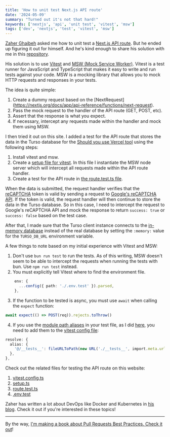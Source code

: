 ```yaml
---
title: 'How to unit test Next.js API route'
date: '2024-05-09'
summary: "Turned out it's not that hard!"
keywords: ['nextjs', 'api', 'unit test', 'vitest', 'msw']
tags: ['dev', 'nextjs', 'test', 'vitest', 'msw']
---
```


[Zaher Ghaibeh](https://twitter.com/zaherg) asked me how to unit test a [Next.js API route](https://nextjs.org/docs/app/building-your-application/routing/route-handlers). But he ended up figuring it out for himself. And he's kind enough to share his solution with me in this [repository](https://github.com/zaherg/with-vitest).

His solution is to use [Vitest](https://vitest.dev) and [MSW (Mock Service Worker)](https://mswjs.io). Vitest is a test runner for JavaScript and TypeScript that makes it easy to write and run tests against your code. MSW is a mocking library that allows you to mock HTTP requests and responses in your tests.

The idea is quite simple:

1. Create a dummy request based on the [NextRequest] (https://nextjs.org/docs/app/api-reference/functions/next-request).
2. Pass the mock request to the handler of the API route (GET, POST, etc).
3. Assert that the response is what you expect.
4. If necessary, intercept any requests made within the handler and mock them using MSW.

I then tried it out on this site. I added a test for the API route that stores the data in the Turso database for the [Should you use Vercel tool](/should-you-use-vercel) using the following steps:

1. Install vitest and msw.
2. Create a [setup file for vitest](https://github.com/nicnocquee/nico.fyi/main/__tests__/setup.ts). In this file I instantiate the MSW node server which will intercept all requests made within the API route handler.
3. Create a test for the API route in [the route.test.ts file](<https://github.com/nicnocquee/nico.fyi/main/app/(other-pages)/should-you-use-vercel/api/route.test.ts>).

When the data is submitted, the request handler verifies that the [reCAPTCHA](https://www.google.com/recaptcha/about/) token is valid by sending a request to [Google's reCAPTCHA API](https://developers.google.com/recaptcha/docs/verify). If the token is valid, the request handler will then continue to store the data in the Turso database. So in this case, I need to intercept the request to Google's reCAPTCHA API and mock the response to return `success: true` or `success: false` based on the test case.

After that, I made sure that the Turso client instance connects to the [in-memory database](https://docs.turso.tech/sdk/ts/reference#in-memory-databases) instead of the real database by setting the `:memory:` value for the `TURSO_DB_URL` environment variable.

A few things to note based on my initial experience with Vitest and MSW:

1. Don't use `bun run test` to run the tests. As of this writing, MSW doesn't seem to be able to intercept the requests when running the tests with bun. Use `npm run test` instead.
2. You must explicitly tell Vitest where to find the environment file.

```typescript
    env: {
      ...config({ path: './.env.test' }).parsed,
    },
```

3. If the function to be tested is async, you must use `await` when calling the `expect` function:

```typescript
await expect(() => POST(req)).rejects.toThrow()
```

4. If you use the [module path aliases](https://nextjs.org/docs/app/building-your-application/configuring/absolute-imports-and-module-aliases) in your test file, as I did [here](<https://github.com/nicnocquee/nico.fyi/main/app/(other-pages)/should-you-use-vercel/api/route.test.ts>), you need to add them to the [vitest config file](https://github.com/nicnocquee/nico.fyi/main/vite.config.ts):

```typescript
resolve: {
  alias: {
    '@/__tests__': fileURLToPath(new URL('./__tests__', import.meta.url)),
  },
},
```

Check out the related files for testing the API route on this website:

1. [vitest.config.ts](https://github.com/nicnocquee/nico.fyi/main/vite.config.ts)
2. [setup.ts](https://github.com/nicnocquee/nico.fyi/main/__tests__/setup.ts)
3. [route.test.ts](<https://github.com/nicnocquee/nico.fyi/main/app/(other-pages)/should-you-use-vercel/api/route.test.ts>)
4. [.env.test](https://github.com/nicnocquee/nico.fyi/main/.env.test)

Zaher has written a lot about DevOps like Docker and Kubernetes in [his blog](https://zaher.dev/blog/). Check it out if you're interested in these topics!

---

By the way, [I'm making a book about Pull Requests Best Practices. Check it out](https://pr.nico.fyi)!
